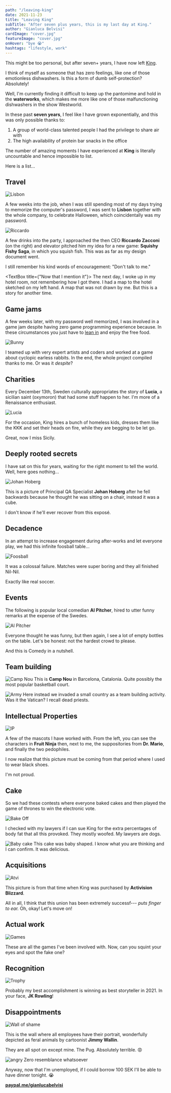 ```yaml
---
path: "/leaving-king"
date: 2021-11-23
title: "Leaving King"
subTitle: "After seven plus years, this is my last day at King."
author: "Gianluca Belvisi"
cardImage: "cover.jpg"
featureImage: "cover.jpg"
onHover: "bye 😭"
hashtags: "lifestyle, work"
---
```

This might be too personal, but after seven+ years, I have now left [King](https://www.king.com/).

I think of myself as someone that has zero feelings, like one of those emotionless dishwashers. Is this a form of dumb self-protection? Absolutely!

Well, I'm currently finding it difficult to keep up the pantomime and hold in the **waterworks**, which makes me more like one of those malfunctioning dishwashers in the show Westworld.

In these past **seven years**, I feel like I have grown exponentially, and this was only possible thanks to:

1. A group of world-class talented people I had the privilege to share air with
2. The high availability of protein bar snacks in the office

The number of amazing moments I have experienced at **King**  is literally uncountable and hence impossible to list.

Here is a list...

## Travel

![Lisbon](lisbon.jpg)

A few weeks into the job, when I was still spending most of my days trying to memorize the computer's password, I was sent to **Lisbon** together with the whole company, to celebrate Halloween, which coincidentally was my password.

![Riccardo](riccardo.jpg)

A few drinks into the party, I approached the then CEO **Riccardo Zacconi** (on the right) and elevator pitched him my idea for a new game: **Squishy Fishy Saga**, in which you squish fish. This was as far as my design document went.

I still remember his kind words of encouragement: "Don't talk to me."

<TextBox title={"Now that I mention it"}>
    The next day, I woke up in my hotel room, not remembering how I got there. I had a map to the hotel sketched on my left hand. A map that was not drawn by me. But this is a story for another time.
</TextBox>

## Game jams

A few weeks later, with my password well memorized, I was involved in a game jam despite having zero game programming experience because. In these circumstances you just have to [lean in](https://www.merriam-webster.com/words-at-play/words-were-watching-lean-in) and enjoy the free food.

![Bunny](bunny.jpg)

I teamed up with very expert artists and coders and worked at a game about cyclopic earless rabbits. In the end, the whole project compiled thanks to me. Or was it *despite*?

## Charities

Every December 13th, Sweden culturally appropriates the story of **Lucia**, a sicilian saint (oxymoron) that had some stuff happen to her. I'm more of a Renaissance enthusiast.

![Lucia](lucia.jpg)

For the occasion, King hires a bunch of homeless kids, dresses them like the KKK and set their heads on fire, while they are begging to be let go.

Great, now I miss Sicily.

## Deeply rooted secrets

I have sat on this for years, waiting for the right moment to tell the world. Well, here goes nothing...

![Johan Hoberg](johan.jpg)

This is a picture of Principal QA Specialist **Johan Hoberg** after he fell backwards because he thought he was sitting on a chair, instead it was a cube.

I don't know if he'll ever recover from this exposé.

## Decadence

In an attempt to increase engagement during after-works and let everyone play, we had this infinite foosball table...

![Foosball](foosball.jpg)

It was a colossal failure. Matches were super boring and they all finished Nil-Nil.

Exactly like real soccer.

## Events

The following is popular local comedian **Al Pitcher**, hired to utter funny remarks at the expense of the Swedes.

![Al Pitcher](al.jpg)

Everyone thought he was funny, but then again, I see a lot of empty bottles on the table. Let's be honest: not the hardest crowd to please.

And this is Comedy in a nutshell.

## Team building


![Camp Nou](campnou.jpg)
<FigureLabel>This is <strong>Camp Nou</strong> in Barcelona, Catalonia. Quite possibly the most popular basketball court.</FigureLabel>

![Army](army.jpg)
<FigureLabel>Here instead we invaded a small country as a team building activity. <Break/> Was it the Vatican? I recall dead priests.</FigureLabel>

## Intellectual Properties

![IP](mascotas.jpg)

A few of the mascots I have worked with. From the left, you can see the characters in **Fruit Ninja** then, next to me, the suppositories from **Dr. Mario**, and finally the two pedophiles.

I now realize that this picture must be coming from that period where I used to wear black shoes.

I'm not proud.

## Cake

So we had these contests where everyone baked cakes and then played the game of thrones to win the electronic vote.

![Bake Off](bakeoff.jpg)

I checked with my lawyers if I can sue King for the extra percentages of body fat that all this provoked. They mostly woofed. My lawyers are dogs.


![Baby cake](ababy.jpg)
<FigureLabel>This cake was baby shaped. I know what you are thinking and I can confirm. It was delicious.</FigureLabel>

## Acquisitions

![Atvi](stormtroopers.jpg)

This picture is from that time when King was purchased by **Activision Blizzard**.

All in all, I think that this union has been extremely successf--- *puts finger to ear.* Oh, okay! Let's move on!

## Actual work

![Games](games.jpg)

These are all the games I've been involved with. Now, can you squint your eyes and spot the fake one?

## Recognition

![Trophy](trophy.jpg)

Probably my best accomplishment is winning as best storyteller in 2021. In your face, **JK Rowling**!
## Disappointments

![Wall of shame](wall.jpg)

This is the wall where all employees have their portrait, wonderfully depicted as feral animals by cartoonist **Jimmy Wallin**.

They are all spot on except mine. The Pug. Absolutely terrible. 😡

![angry](gg.jpg)
<FigureLabel>Zero resemblance whatsoever</FigureLabel>


Anyway, now that I'm unemployed, if I could borrow 100 SEK I'll be able to have dinner tonight. 😭

**[paypal.me/gianlucabelvisi](https://paypal.me/gianlucabelvisi)**
